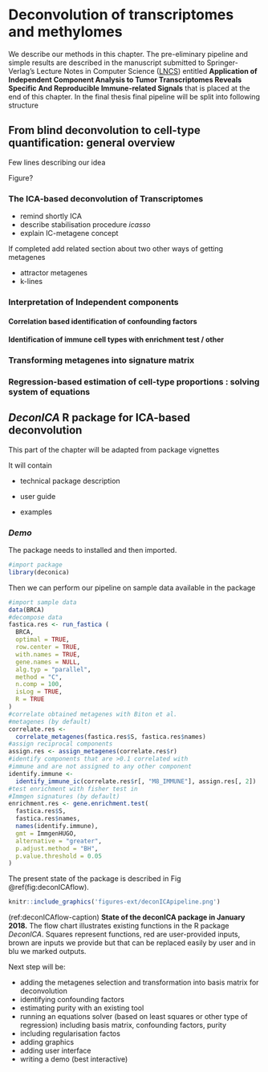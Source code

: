 # Deconvolution of transcriptomes and methylomes

We describe our methods in this chapter.  The pre-eliminary pipeline and simple results are described in the manuscript submitted to  Springer-Verlag’s Lecture Notes in Computer Science ([LNCS](http://www.springer.com/gb/computer-science/lncs)) entitled **Application of Independent Component Analysis to Tumor Transcriptomes Reveals Specific And Reproducible Immune-related Signals** that is placed at the end of this chapter. In the final thesis final pipeline will be split into following structure

## From blind deconvolution to cell-type quantification: general overview

Few lines describing our idea

Figure?

### The ICA-based deconvolution of Transcriptomes

* remind shortly ICA
* describe stabilisation procedure *icasso*
* explain IC-metagene concept

If completed add related section about two other ways of getting metagenes

 * attractor metagenes
 * k-lines

### Interpretation of Independent components

#### Correlation based identification of confounding factors 

#### Identification of immune cell types with enrichment test / other

### Transforming metagenes into signature matrix

### Regression-based estimation of cell-type proportions : solving system of equations

## *DeconICA* R package for ICA-based deconvolution 

This part of the chapter will be adapted from package vignettes

It will contain 

* technical package description

* user guide 

* examples

### *Demo*
The package needs to installed and then imported.
```r
#import package
library(deconica)
```

Then we can perform our pipeline on sample data available in the package 
```r
#import sample data
data(BRCA)
#decompose data
fastica.res <- run_fastica (
  BRCA,
  optimal = TRUE,
  row.center = TRUE,
  with.names = TRUE,
  gene.names = NULL,
  alg.typ = "parallel",
  method = "C",
  n.comp = 100,
  isLog = TRUE,
  R = TRUE
)
#correlate obtained metagenes with Biton et al. 
#metagenes (by default)
correlate.res <-
  correlate_metagenes(fastica.res$S, fastica.res$names)
#assign reciprocal components
assign.res <- assign_metagenes(correlate.res$r)
#identify components that are >0.1 correlated with 
#immune and are not assigned to any other component
identify.immune <-
  identify_immune_ic(correlate.res$r[, "M8_IMMUNE"], assign.res[, 2])
#test enrichment with fisher test in 
#Immgen signatures (by default)
enrichment.res <- gene.enrichment.test(
  fastica.res$S,
  fastica.res$names,
  names(identify.immune),
  gmt = ImmgenHUGO,
  alternative = "greater",
  p.adjust.method = "BH",
  p.value.threshold = 0.05
)
```

The present state of the package is described in Fig \@ref(fig:deconICAflow).
```r
knitr::include_graphics('figures-ext/deconICApipeline.png')
```
(ref:deconICAflow-caption) **State of the deconICA package in January 2018.** The flow chart illustrates existing functions in the R package *DeconICA*. Squares represent functions, red are user-provided inputs, brown are inputs we provide but that can be replaced easily by user and in blu we marked outputs.  

Next step will be:

* adding the metagenes selection and transformation into basis matrix for deconvolution
* identifying confounding factors
* estimating purity with an existing tool
* running an equations solver (based on least squares or other type of regression) including basis matrix, confounding factors, purity
* including regularisation factos
* adding graphics
* adding user interface
* writing a demo (best interactive)


\newpage



\includepdf[pages={1-}, scale=1]{pdf-ext/LVAICA.pdf}







